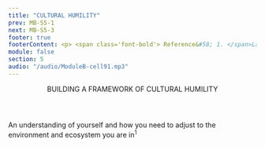 ```yaml
---
title: "CULTURAL HUMILITY"
prev: MB-S5-1
next: MB-S5-3
footer: true
footerContent: <p> <span class='font-bold'> Reference&#58; 1. </span>Landry L. The Importance of Cultivating Cultural Awareness at Work. January 18, 2018. Accessed May 20, 2022. https://www.northeastern.edu/graduate/blog/cultural-awareness-at-work/</p>
module: false
section: 5
audio: "/audio/ModuleB-cell91.mp3"
---
```


<Header>
  BUILDING A FRAMEWORK OF <span className="text-red">CULTURAL HUMILITY</span>
</Header>
<StickyPicture image="/GettyImages-1130948866_FPO _BW.png" secondary>
  <SingleLayout center>
    <p class="font-sans text-2xl 2xl:text-3xl text-ui-text font-medium">
      An understanding of yourself and how you need to adjust to the environment
      and ecosystem you are in<sup>1</sup>
    </p>
    <br />
    <Pic
      src="/Group_326.svg"
      className="w-[215px] h-[190px] 2xl:w-[430px] 2xl:h-[380px] mx-auto"
    />
  </SingleLayout>
</StickyPicture>
